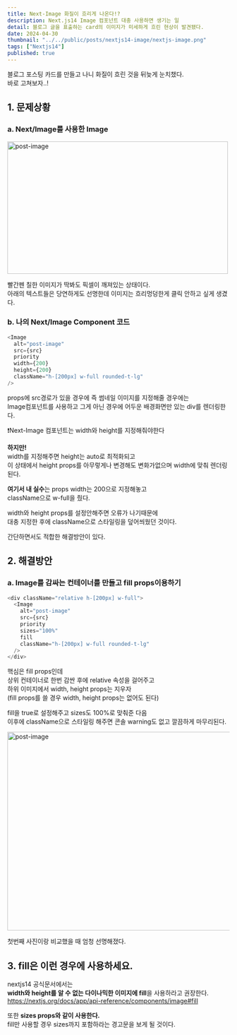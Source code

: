 ```yaml
---
title: Next-Image 화질이 흐리게 나온다!?
description: Next.js14 Image 컴포넌트 대충 사용하면 생기는 일
detail: 블로그 글을 표출하는 card의 이미지가 미세하게 흐린 현상이 발견됐다.
date: 2024-04-30
thumbnail: "../../public/posts/nextjs14-image/nextjs-image.png"
tags: ["Nextjs14"]
published: true
---
```


블로그 포스팅 카드를 만들고 나니 화질이 흐린 것을 뒤늦게
눈치챘다. <br /> 바로 고쳐보자..!

## 1. 문제상황

### a. Next/Image를 사용한 Image

<Image
  src="../../public/posts/nextjs14-image/bad-quality-image.png"
  alt="post-image"
  height="300px"
  width="500px"
/>

빨간펜 칠한 이미지가 딱봐도 픽셀이 깨져있는 상태이다.  
아래의 텍스트들은 당연하게도 선명한데 이미지는 흐리멍덩한게
클릭 안하고 싶게 생겼다.

### b. 나의 Next/Image Component 코드

```js
<Image
  alt="post-image"
  src={src}
  priority
  width={200}
  height={200}
  className="h-[200px] w-full rounded-t-lg"
/>
```

props에 src경로가 있을 경우에 즉 썸네일 이미지를 지정해줄 경우에는  
Image컴포넌트를 사용하고
그게 아닌 경우에 어두운 배경화면만 있는 div를 렌더링한다.

<Callout type="danger">
  ❗️Next-Image 컴포넌트는 width와 height를
  지정해줘야한다
</Callout>

**하지만!**  
width를 지정해주면 height는 auto로 최적화되고  
이 상태에서 height props를 아무렇게나 변경해도 변화가없으며 width에 맞춰 렌더링된다.

**여기서 내 실수**는 props width는 200으로 지정해놓고  
className으로 w-full을 줬다.

width와 height props를 설정안해주면 오류가 나기때문에  
대충 지정한 후에 className으로 스타일링을 덮어씌웠던 것이다.

간단하면서도 적합한 해결방안이 있다.

## 2. 해결방안

### a. Image를 감싸는 컨테이너를 만들고 fill props이용하기

```js
<div className="relative h-[200px] w-full">
  <Image
    alt="post-image"
    src={src}
    priority
    sizes="100%"
    fill
    className="h-[200px] w-full rounded-t-lg"
  />
</div>
```

핵심은 fill props인데  
상위 컨테이너로 한번 감싼 후에 relative 속성을 걸어주고  
하위 이미지에서 width, height props는 지우자  
(fill props를 쓸 경우 width, height props는 없어도 된다)

fill을 true로 설정해주고 sizes도 100%로 맞춰준 다음  
이후에 className으로 스타일링 해주면 콘솔 warning도 없고 깔끔하게 마무리된다.

<Image
  src="../../public/posts/nextjs14-image/good-quality-image.png"
  alt="post-image"
  height="450px"
  width="550px"
/>

첫번째 사진이랑 비교했을 때 엄청 선명해졌다.

## 3. fill은 이런 경우에 사용하세요.

nextjs14 공식문서에서는  
**width와 height를 알 수 없는 다이나믹한 이미지에 fill**을 사용하라고 권장한다.  
https://nextjs.org/docs/app/api-reference/components/image#fill

또한 **sizes props와 같이 사용한다.**  
fill만 사용할 경우 sizes까지 포함하라는 경고문을 보게 될 것이다.
